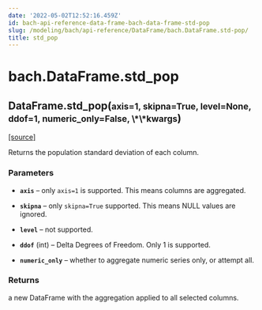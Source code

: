 ```yaml
---
date: '2022-05-02T12:52:16.459Z'
id: bach-api-reference-data-frame-bach-data-frame-std-pop
slug: /modeling/bach/api-reference/DataFrame/bach.DataFrame.std-pop/
title: std_pop
---
```


# bach.DataFrame.std_pop

<div class="method">

<h2 class="signature-method"><span class="additional-name">DataFrame.</span><span class="name">std_pop(</span><small class="parameter-list"><span class="parameter" id="axis">axis=1</span>, <span class="parameter" id="skipna">skipna=True</span>, <span class="parameter" id="level">level=None</span>, <span class="parameter" id="ddof">ddof=1</span>, <span class="parameter" id="numeric_only">numeric_only=False</span>, <span class="parameter" id="**">\*\*kwargs</span></small>)</h2>


&#8203;<span class="view-source">[[source]](https://github.com/objectiv/objectiv-analytics/blob/main/bach/bach/dataframe.py)</span>

<div class="content">

Returns the population standard deviation of each column.


### Parameters

* **`axis`** – only `axis=1` is supported. This means columns are aggregated.

* **`skipna`** – only `skipna=True` supported. This means NULL values are ignored.

* **`level`** – not supported.

* **`ddof`** (int) – Delta Degrees of Freedom. Only 1 is supported.

* **`numeric_only`** – whether to aggregate numeric series only, or attempt all.



### Returns

a new DataFrame with the aggregation applied to all selected columns.



</div>

</div>
